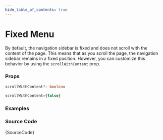 ```yaml
---
hide_table_of_contents: true
---
```



# Fixed Menu

By default, the navigation sidebar is fixed and does not scroll with the content of the page. This means that as you scroll the page, the navigation sidebar remains in a fixed position. However, you can customize this behavior by using the `scrollWithContent` prop.

### Props

```ts noCopy
scrollWithContent?: boolean
```

```ts noCopy title='Default Value'
scrollWithContent={false}
```

### Examples

<IframeWindow url='https://demos.themeselection.com/materio-mui-nextjs-admin-template/demo-1/en/menu-examples/vertical-menu/menu-position/fixed-menu' />

### Source Code

<TsToJsCodeSnippet>{SourceCode}</TsToJsCodeSnippet>
